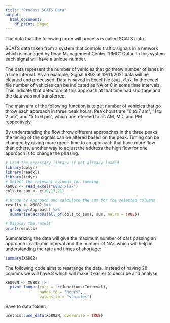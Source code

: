 ```yaml
---
title: "Process SCATS Data"
output:
  html_document:
    df_print: paged
---
```


The data that the following code will process is called SCATS data. 

SCATS data taken from a system that controls traffic signals in a network which is managed by Road Management Center "RMC" Qatar. In this system each signal will have a unique number.

The data represent the number of vehicles that go throw number of lanes in a time interval. As an example, Signal 6802 at 19/11/2021 data will be cleaned and processed. Data is saved in Excel file `6802.xlsx`. In the excel file number of vehicles can be indicated as NA or 0 in some time intervals. This indicate that detectors at this approach at that time had shortage and the data was not transferred.


The main aim of the following function is to get number of vehicles that go throw each approach in three peak hours.
Peak hours are "6 to 7 am", "1 to 2 pm", and "5 to 6 pm", which are refereed to as AM, MD, and PM respectively.

By understanding the flow throw different approaches in the three peaks, the timing of the signals can be altered based on the peak.
Timing can be changed by giving more green time to an approach that have more flow than others, another way to adjust the address the high flow for one approach is to change the phasing. 

```r
# Load the necessary library if not already loaded
library(dplyr)
library(readxl)
library(tidyr)
# Select the relevant columns for summing
X6802 <- read_excel("6802.xlsx")
cols_to_sum <- c(10,17,21)

# Group by Approach and calculate the sum for the selected columns
results <- X6802 %>%
  group_by(Approach) %>%
  summarise(across(all_of(cols_to_sum), sum, na.rm = TRUE))

# Display the result
print(results)
```


Summarizing the data will give the maximum number of cars passing an approach in a 15 min interval and the number of NA's which will help in understanding the rate and times of shortage:

```r
summary(X6802)
```

The following code aims to rearrange the data. Instead of having 28 columns we will have 8 which will make it easier to describe and analyse. 
```r
X6802N <- X6802 |>
  pivot_longer(cols = -c(Junctions:Interval),
               names_to = "hours",
               values_to = "vehicles")
```


Save to data folder:
```r
usethis::use_data(X6802N, overwrite = TRUE)
```

